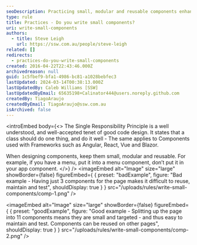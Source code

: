 ```yaml
---
seoDescription: Practicing small, modular and reusable components enhances code maintainability, testability and reusability.
type: rule
title: Practices - Do you write small components?
uri: write-small-components
authors:
  - title: Steve Leigh
    url: https://ssw.com.au/people/steve-leigh
related: []
redirects:
  - practices-do-you-write-small-components
created: 2016-04-22T22:43:46.000Z
archivedreason: null
guid: 1c5fbef9-bfa1-4986-bc81-a1028bebfec3
lastUpdated: 2024-03-14T00:38:13.000Z
lastUpdatedBy: Caleb Williams [SSW]
lastUpdatedByEmail: 65635198+Calinator444@users.noreply.github.com
createdBy: TiagoAraujo
createdByEmail: TiagoAraujo@ssw.com.au
isArchived: false
---
```


<introEmbed
  body={<>
The Single Responsibility Principle is a well understood, and well-accepted tenet of good code design. It states that a class should do one thing, and do it well - The same applies to Components used with Frameworks such as Angular, React, Vue and Blazor.

When designing components, keep them small, modular and reusable. For example, if you have a menu, put it into a menu component, don’t put it in your app component.
  </>}
/>
<imageEmbed
  alt="Image"
  size="large"
  showBorder={false}
  figureEmbed={ {
    preset: "badExample",
    figure: "Bad example - Having just 3 components for the page makes it difficult to reuse, maintain and test",
    shouldDisplay: true
  } }
  src="/uploads/rules/write-small-components/comp-1.png"
/>

<imageEmbed
  alt="Image"
  size="large"
  showBorder={false}
  figureEmbed={ {
    preset: "goodExample",
    figure: "Good example - Splitting up the page into 11 components means they are small and targeted - and thus easy to maintain and test. Components can be reused on other pages",
    shouldDisplay: true
  } }
  src="/uploads/rules/write-small-components/comp-2.png"
/>
